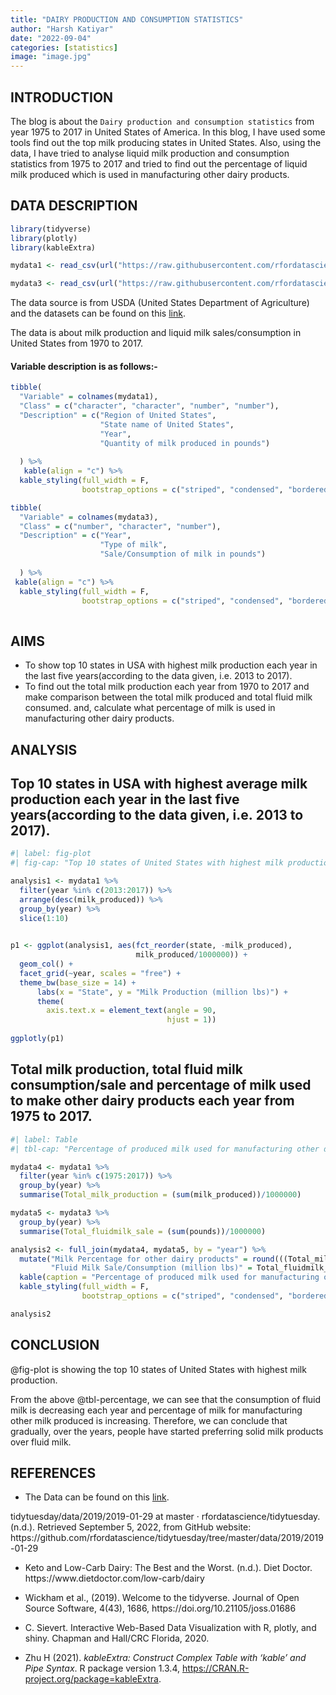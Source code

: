 ```yaml
---
title: "DAIRY PRODUCTION AND CONSUMPTION STATISTICS"
author: "Harsh Katiyar"
date: "2022-09-04"
categories: [statistics]
image: "image.jpg"
---
```


## INTRODUCTION

The blog is about the `Dairy production and consumption statistics` from year 1975 to 2017 in United States of America. In this blog, I have used some tools find out the top milk producing states in United States. Also, using the data, I have tried to analyse liquid milk production and consumption statistics from 1975 to 2017 and tried to find out the percentage of liquid milk produced which is used in manufacturing other dairy products.

## DATA DESCRIPTION

```r
library(tidyverse)
library(plotly)
library(kableExtra)
```


```r
mydata1 <- read_csv(url("https://raw.githubusercontent.com/rfordatascience/tidytuesday/master/data/2019/2019-01-29/state_milk_production.csv"))

mydata3 <- read_csv(url("https://raw.githubusercontent.com/rfordatascience/tidytuesday/master/data/2019/2019-01-29/fluid_milk_sales.csv"))

```

The data source is from USDA (United States Department of Agriculture) and the datasets can be found on this [link](https://github.com/rfordatascience/tidytuesday/tree/master/data/2019/2019-01-29).

The data is about milk production and liquid milk sales/consumption in United States from 1970 to 2017.

#### Variable description is as follows:- 

```r
tibble(
  "Variable" = colnames(mydata1),
  "Class" = c("character", "character", "number", "number"),
  "Description" = c("Region of United States",
                    "State name of United States",
                    "Year", 
                    "Quantity of milk produced in pounds")
                    
  ) %>%
   kable(align = "c") %>%
  kable_styling(full_width = F, 
                bootstrap_options = c("striped", "condensed", "bordered"))

tibble(
  "Variable" = colnames(mydata3),
  "Class" = c("number", "character", "number"),
  "Description" = c("Year",
                    "Type of milk",
                    "Sale/Consumption of milk in pounds")
                    
  ) %>%
 kable(align = "c") %>%
  kable_styling(full_width = F, 
                bootstrap_options = c("striped", "condensed", "bordered"))
  
```


## AIMS

- To show top 10 states in USA with highest milk production each year in the last five years(according to the data given, i.e. 2013 to 2017).
- To find out the total milk production each year from 1970 to 2017 and make comparison between the total milk produced and total fluid milk consumed.
and, calculate what percentage of milk is used in manufacturing other dairy products.


## ANALYSIS


## Top 10 states in USA with highest average milk production each year in the last five years(according to the data given, i.e. 2013 to 2017).

```r

#| label: fig-plot
#| fig-cap: "Top 10 states of United States with highest milk production in the last five years i.e. 2013-2017"

analysis1 <- mydata1 %>% 
  filter(year %in% c(2013:2017)) %>%
  arrange(desc(milk_produced)) %>%
  group_by(year) %>%
  slice(1:10)
  

p1 <- ggplot(analysis1, aes(fct_reorder(state, -milk_produced),
                            milk_produced/1000000)) +
  geom_col() + 
  facet_grid(~year, scales = "free") + 
  theme_bw(base_size = 14) +
      labs(x = "State", y = "Milk Production (million lbs)") +
      theme(
        axis.text.x = element_text(angle = 90,
                                   hjust = 1)) 
  
ggplotly(p1)
```

## Total milk production, total fluid milk consumption/sale and percentage of milk used to make other dairy products each year from 1975 to 2017.

```r

#| label: Table
#| tbl-cap: "Percentage of produced milk used for manufacturing other dairy products"

mydata4 <- mydata1 %>%
  filter(year %in% c(1975:2017)) %>%
  group_by(year) %>%
  summarise(Total_milk_production = (sum(milk_produced))/1000000)

mydata5 <- mydata3 %>%
  group_by(year) %>%
  summarise(Total_fluidmilk_sale = (sum(pounds))/1000000)

analysis2 <- full_join(mydata4, mydata5, by = "year") %>%
  mutate("Milk Percentage for other dairy products" = round(((Total_milk_production - Total_fluidmilk_sale)/Total_milk_production)*100, 2)) %>%                   rename("Milk Production (million lbs)" = Total_milk_production,
         "Fluid Milk Sale/Consumption (million lbs)" = Total_fluidmilk_sale) %>%
  kable(caption = "Percentage of produced milk used for manufacturing other dairy products") %>%
  kable_styling(full_width = F, 
                bootstrap_options = c("striped", "condensed", "bordered"))

analysis2

```
## CONCLUSION

@fig-plot is showing the top 10 states of United States with highest milk production.

From the above @tbl-percentage, we can see that the consumption of fluid milk is decreasing each year and percentage of milk for manufacturing other milk produced is increasing. Therefore, we can conclude that gradually, over the years, people have started preferring solid milk products over fluid milk.

## REFERENCES

- The Data can be found on this [link](https://github.com/rfordatascience/tidytuesday/tree/master/data/2019/2019-01-29).

tidytuesday/data/2019/2019-01-29 at master · rfordatascience/tidytuesday. (n.d.). Retrieved September 5, 2022, from GitHub website: https://github.com/rfordatascience/tidytuesday/tree/master/data/2019/2019-01-29

- Keto and Low-Carb Dairy: The Best and the Worst. (n.d.). Diet Doctor. https://www.dietdoctor.com/low-carb/dairy

- Wickham et al., (2019). Welcome to the tidyverse. Journal of Open Source Software, 4(43), 1686, https://doi.org/10.21105/joss.01686

- C. Sievert. Interactive Web-Based Data Visualization with R, plotly, and shiny. Chapman and Hall/CRC Florida, 2020.

-  Zhu H (2021). _kableExtra: Construct Complex Table with 'kable' and Pipe Syntax_. R package version 1.3.4,
  <https://CRAN.R-project.org/package=kableExtra>.
